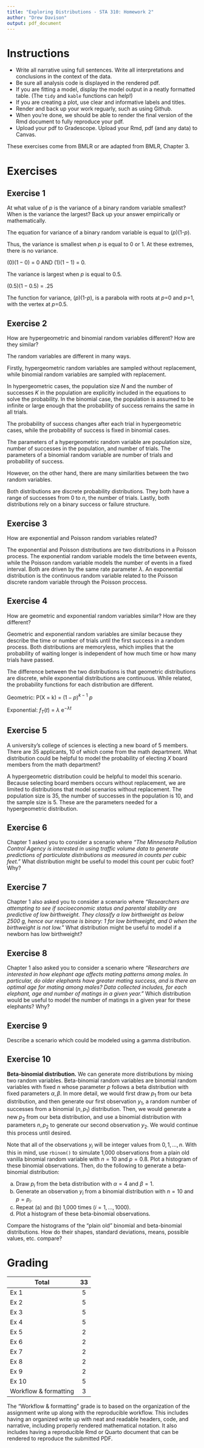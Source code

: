 ```yaml
---
title: "Exploring Distributions - STA 310: Homework 2"
author: "Drew Davison"
output: pdf_document
---
```


# Instructions

-   Write all narrative using full sentences. Write all interpretations and conclusions in the context of the data.
-   Be sure all analysis code is displayed in the rendered pdf.
-   If you are fitting a model, display the model output in a neatly formatted table. (The `tidy` and `kable` functions can help!)
-   If you are creating a plot, use clear and informative labels and titles.
-   Render and back up your work reguarly, such as using Github. 
-   When you're done, we should be able to render the final version of the Rmd document to fully reproduce your pdf.
- Upload your pdf to Gradescope. Upload your Rmd, pdf (and any data) to Canvas. 

These exercises come from BMLR or are adapted from BMLR, Chapter 3. 

# Exercises

## Exercise 1

At what value of $p$ is the variance of a binary random variable smallest? When is the variance the largest? Back up your answer empirically or mathematically. 

The equation for variance of a binary random variable is equal to ($p$)(1-$p$). 

Thus, the variance is smallest when $p$ is equal to 0 or 1. At these extremes, there is no variance.

(0)($1-0$) = 0 AND (1)($1-1$) = 0.

The variance is largest when $p$ is equal to 0.5.

(0.5)($1-0.5$) = .25

The function for variance, ($p$)(1-$p$), is a parabola with roots at $p$=0 and $p$=1, with the vertex at $p$=0.5. 

## Exercise 2 

How are hypergeometric and binomial random variables different? How are they similar?

The random variables are different in many ways. 

Firstly, hypergeometric random variables are sampled without replacement, while binomial random variables are sampled with replacement. 

In hypergeometric cases, the population size $N$ and the number of successes $K$ in the population are explicitly included in the equations to solve the probability. In the binomial case, the population is assumed to be infinite or large enough that the probability of success remains the same in all trials. 

The probability of success changes after each trial in hypergeometric cases, while the probability of success is fixed in binomial cases.

The parameters of a hypergeometric random variable are population size, number of successes in the population, and number of trials. The parameters of a binomial random variable are number of trials and probability of success.

However, on the other hand, there are many similarities between the two random variables.

Both distributions are discrete probability distributions. They both have a range of successes from 0 to $n$, the number of trials. Lastly, both distributions rely on a binary success or failure structure.  

## Exercise 3

How are exponential and Poisson random variables related?

The exponential and Poisson distributions are two distributions in a Poisson process. The exponential random variable models the time between events, while the Poisson random variable models the number of events in a fixed interval. Both are driven by the same rate parameter $\lambda$. An exponential distribution is the continuous random variable related to the Poisson discrete random variable through the Poisson proccess. 

## Exercise 4 

How are geometric and exponential random variables similar? How are they different?

Geometric and exponential random variables are similar because they describe the time or number of trials until the first success in a random process. Both distributions are memoryless, which implies that the probability of waiting longer is independent of how much time or how many trials have passed.

The difference between the two distributions is that geometric distributions are discrete, while exponential distributions are continuous. While related, the probability functions for each distribution are different. 

Geometric: P(X = k) = ($1-p$)$^{k-1}$ $p$

Exponential: $f_T(t)$ = $\lambda$ e$^{-\lambda t}$

## Exercise 5

A university's college of sciences is electing a new board of 5 members. There are 35 applicants, 10 of which come from the math department. What distribution could be helpful to model the probability of electing $X$ board members from the math department?

A hypergeometric distribution could be helpful to model this scenario. Because selecting board members occurs without replacement, we are limited to distributions that model scenarios without replacement. The population size is 35, the number of successes in the population is 10, and the sample size is 5. These are the parameters needed for a hypergeometric distribution.

## Exercise 6

Chapter 1 asked you to consider a scenario where *"The Minnesota Pollution Control Agency is interested in using traffic volume data to generate predictions of particulate distributions as measured in counts per cubic feet."* What distribution might be useful to model this count per cubic foot? Why?

## Exercise 7

Chapter 1 also asked you to consider a scenario where *"Researchers are attempting to see if socioeconomic status and parental stability are predictive of low birthweight.  They classify a low birthweight as below 2500 g, hence our response is binary: 1 for low birthweight, and 0 when the birthweight is not low."* What distribution might be useful to model if a newborn has low birthweight?

## Exercise 8

Chapter 1 also asked you to consider a scenario where *"Researchers are interested in how elephant age affects mating patterns among males.  In particular, do older elephants have greater mating success, and is there an optimal age for mating among males?  Data collected includes, for each elephant, age and number of matings in a given year."* Which distribution would be useful to model the number of matings in a given year for these elephants? Why?

## Exercise 9

Describe a scenario which could be modeled using a gamma distribution.

## Exercise 10

__Beta-binomial distribution.__ We can generate more distributions by mixing two random variables. \index{mixture model} Beta-binomial random variables are binomial random variables with fixed $n$ whose parameter $p$ follows a beta distribution with fixed parameters $\alpha, \beta$. In more detail, we would first draw $p_1$ from our beta distribution, and then generate our first observation $y_1$, a random number of successes from a binomial ($n, p_1$) distribution. Then, we would generate a new $p_2$ from our beta distribution, and use a binomial distribution with parameters $n, p_2$ to generate our second observation $y_2$. We would continue this process until desired.

Note that all of the observations $y_i$ will be integer values from $0, 1, \ldots, n$.  With this in mind, use `rbinom()` to simulate 1,000 observations from a plain old vanilla binomial random variable with $n=10$ and $p=0.8$. Plot a histogram of these binomial observations. Then, do the following to generate a beta-binomial distribution:

a. Draw $p_i$ from the beta distribution with $\alpha=4$ and $\beta=1$.
b. Generate an observation $y_i$ from a binomial distribution with $n=10$ and $p = p_i$.
c. Repeat (a) and (b) 1,000 times ($i=1,\ldots,1000$).
d. Plot a histogram of these beta-binomial observations.  
    
Compare the histograms of the "plain old" binomial and beta-binomial distributions.  How do their shapes, standard deviations, means, possible values, etc. compare?  
    
# Grading

| **Total**             | **33** |
|-----------------------|:------:|
| Ex 1                  |   5    |
| Ex 2                  |   5    |
| Ex 3                  |   5    |
| Ex 4                  |   5    |
| Ex 5                  |   2    |
| Ex 6                  |   2    |
| Ex 7                  |   2    |
| Ex 8                  |   2    |
| Ex 9                  |   2    |
| Ex 10                 |   5    |
| Workflow & formatting |   3    |

The "Workflow & formatting" grade is to based on the organization of the assignment write up along with the reproducible workflow. This includes having an organized write up with neat and readable headers, code, and narrative, including properly rendered mathematical notation. It also includes having a reproducible Rmd or Quarto document that can be rendered to reproduce the submitted PDF.
